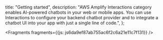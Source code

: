   title: "Getting started",
  description: "AWS Amplify Interactions category enables AI-powered chatbots in your web or mobile apps. You can use Interactions to configure your backend chatbot provider and to integrate a chatbot UI into your app with just a single line of code.",
};






<Fragments fragments={{js: js6da9ef87ab755ac6f2c6a21e11c7f131}} />